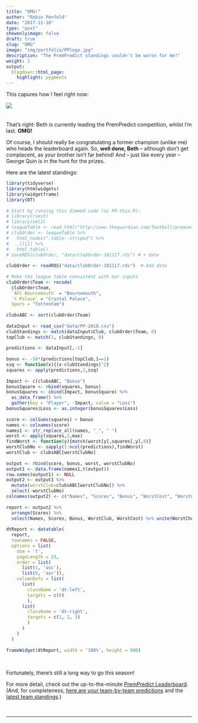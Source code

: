 ```yaml
---
title: "OMG!"
author: "Robin Penfold"
date: "2017-11-10"
type: "post"
showonlyimage: false
draft: true
slug: "OMG"
image: "img/portfolio/PPlogo.jpg"
description: "The PremPredict standings couldn't be worse for me!"
weight: 2
output:
  blogdown::html_page:
    highlight: pygments
---
```

This capures how I feel right now:

![](/PremPredict/giphy.gif)

<p style="height: .5em;">&nbsp;</p>

That's right: Beth is currently leading the PremPredict competition, whilst I'm last. **OMG!**
  
Of course, I should really be congratulating a former champion (unlike me) who heads the leaderboard again. So, **well done, Beth** -- although don't get complacent, as your brother isn't far behind! And -- just like every year -- George Quin is in the hunt for the prizes.
  
Here are the latest standings:

```r
library(tidyverse)
library(htmlwidgets)
library(widgetframe)
library(DT)
  
# Start by running this dimmed code (as PP-thin.R):
# library(rvest)
# library(xml2)
# leagueTable <- read_html("http://www.theguardian.com/football/premierleague/table")
# clubOrder <- leagueTable %>%
#   html_nodes(".table--striped") %>%
#   .[[1]] %>%
#   html_table()
# saveRDS(clubOrder, "data/clubOrder-101117.rds") # + date
  
clubOrder <- readRDS("data/clubOrder-101117.rds")  # Add date
  
# Make the league table consistent with our inputs
clubOrder$Team <- recode(
  clubOrder$Team,
  `AFC Bournemouth` = "Bournemouth",
  `C Palace` = "Crystal Palace",
  Spurs = "Tottenham")
  
clubsABC <- sort(clubOrder$Team)
  
dataInput <- read_csv("data/PP-2018.csv")
clubStandings <- match(dataInput$Club, clubOrder$Team, 0)
topClub <- match(1, clubStandings, 0)
  
predictions <- dataInput[,-1]
  
bonus <- -50*(predictions[topClub,]==1)
ssq <- function(x){(x-clubStandings)^2}
squares <- apply(predictions,2,ssq)
  
Impact <- c(clubsABC, "Bonus")
bonusSquare <- rbind(squares, bonus)
bonusSquares <- cbind(Impact, bonusSquare) %>% 
  as_data_frame() %>% 
  gather(key = "Player", -Impact, value = "Loss")
bonusSquares$Loss <- as.integer(bonusSquares$Loss)
  
score <- colSums(squares) + bonus
names <- colnames(score)
names1 <- str_replace_all(names, "_", " ")
worst <- apply(squares,2,max)
findWorst <- function(y){match(worst[y],squares[,y],0)}
worstClubNo <- sapply(1:ncol(predictions),findWorst)
worstClub <- clubsABC[worstClubNo]
  
output <- rbind(score, bonus, worst, worstClubNo)
output1 <- data.frame(names1,t(output))
row.names(output1) <- NULL 
output2 <- output1 %>% 
  mutate(worstClub=clubsABC[worstClubNo]) %>%
  select(-worstClubNo) 
colnames(output2) <- c("Names", "Scores", "Bonus", "WorstCost", "WorstClub")
  
report <- output2 %>% 
  arrange(Scores) %>% 
  select(Names, Scores, Bonus, WorstClub, WorstCost) %>% unite(WorstChoice, WorstClub, WorstCost, sep = ": ")
  
dtReport <- datatable(
  report, 
  rownames = FALSE, 
  options = list(
    dom = 't', 
    pageLength = 23, 
    order = list(
      list(1, 'asc'), 
      list(0, 'asc')),
    columnDefs = list(
      list(
        className = 'dt-left', 
        targets = c(0)
        ),
      list(
        className = 'dt-right', 
        targets = c(1, 2, 3)
        )
      )
    )
  )
  
frameWidget(dtReport, width = '100%', height = 800)
```

<p>&nbsp;</p>

Fortunately, there's still a long way to go this season!
  
For more detail, check out the up-to-the-minute [PremPredict Leaderboard](https://robin.shinyapps.io/PremPredict/). (And, for completeness, [here are your team-by-team predictions](https://docs.google.com/spreadsheets/d/18PTMQI_5Zxx7M1exASfGDDA148-6YoydRp5qkpegKKc/edit?usp=sharing) and the [latest team standings](http://www.theguardian.com/football/premierleague/table).)

<p>&nbsp;</p>

***
